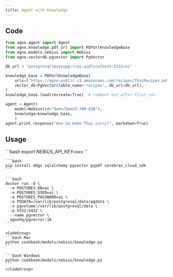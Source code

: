 ```yaml
---
title: Agent with Knowledge
---
```


## Code

```python cookbook/models/nebius/knowledge.py
from agno.agent import Agent
from agno.knowledge.pdf_url import PDFUrlKnowledgeBase
from agno.models.nebius import Nebius
from agno.vectordb.pgvector import PgVector

db_url = "postgresql+psycopg://ai:ai@localhost:5532/ai"

knowledge_base = PDFUrlKnowledgeBase(
    urls=["https://agno-public.s3.amazonaws.com/recipes/ThaiRecipes.pdf"],
    vector_db=PgVector(table_name="recipes", db_url=db_url),
)
knowledge_base.load(recreate=True)  # Comment out after first run

agent = Agent(
    model=Nebius(id="Qwen/Qwen3-30B-A3B"),
    knowledge=knowledge_base,
    )
agent.print_response("How to make Thai curry?", markdown=True)
```

## Usage

<Steps>
  <Snippet file="create-venv-step.mdx" />

  <Step title="Set your API key">
    ```bash 
        export NEBIUS_API_KEY=xxx 
    ```
  </Step>

  <Step title="Install libraries">

    ```bash
    pip install ddgs sqlalchemy pgvector pypdf cerebras_cloud_sdk
    ```

  </Step>

  <Step title="Run PgVector">

    ```bash
    docker run -d \
      -e POSTGRES_DB=ai \
      -e POSTGRES_USER=ai \
      -e POSTGRES_PASSWORD=ai \
      -e PGDATA=/var/lib/postgresql/data/pgdata \
      -v pgvolume:/var/lib/postgresql/data \
      -p 5532:5432 \
      --name pgvector \
      agnohq/pgvector:16
    ```

  </Step>

  <Step title="Run Agent">

    <CodeGroup>
    ```bash Mac
    python cookbook/models/nebius/knowledge.py
    ```

    ```bash Windows
    python cookbook/models/nebius/knowledge.py
    ```
    </CodeGroup>

  </Step>
</Steps>
